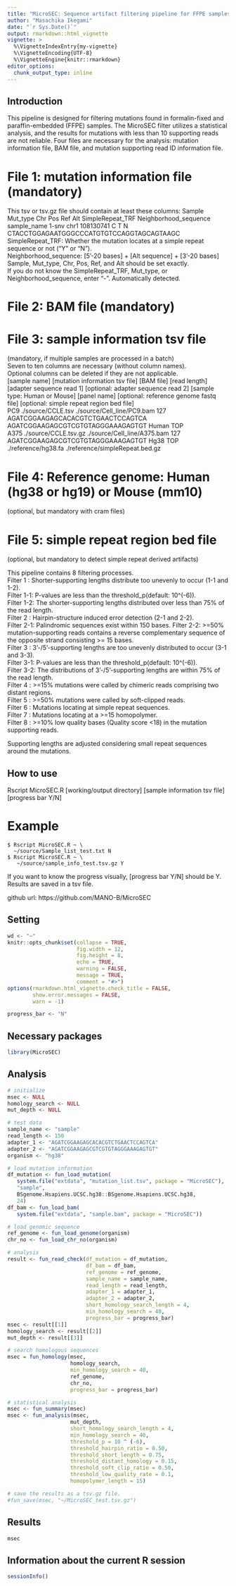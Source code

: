 ```yaml
---
title: "MicroSEC: Sequence artifact filtering pipeline for FFPE samples"
author: "Masachika Ikegami"
date: "`r Sys.Date()`"
output: rmarkdown::html_vignette
vignette: >
  %\VignetteIndexEntry{my-vignette}
  %\VignetteEncoding{UTF-8}
  %\VignetteEngine{knitr::rmarkdown}
editor_options: 
  chunk_output_type: inline
---
```


## Introduction
This pipeline is designed for filtering mutations found in formalin-fixed and 
paraffin-embedded (FFPE) samples. The MicroSEC filter utilizes a statistical 
analysis, and the results for mutations with less than 10 supporting reads are 
not reliable. Four files are necessary for the analysis: mutation information 
file, BAM file, and mutation supporting read ID information file.  
  
# File 1: mutation information file (mandatory)
This tsv or tsv.gz file should contain at least these columns:
     Sample Mut_type   Chr       Pos Ref Alt SimpleRepeat_TRF
     Neighborhood_sequence  
sample_name    1-snv  chr1 108130741   C   T                N
CTACCTGGAGAATGGGCCCATGTGTCCAGGTAGCAGTAAGC  
SimpleRepeat_TRF: Whether the mutation locates at a simple repeat sequence or 
not ("Y" or "N").  
Neighborhood_sequence: [5'-20 bases] + [Alt sequence] + [3'-20 bases]  
Sample, Mut_type, Chr, Pos, Ref, and Alt should be set exactly.  
If you do not know the SimpleRepeat_TRF, Mut_type, or Neighborhood_sequence, 
enter "-". Automatically detected.  
  
# File 2: BAM file (mandatory)  
  
# File 3: sample information tsv file 
(mandatory, if multiple samples are processed in a batch)  
Seven to ten columns are necessary (without column names).  
Optional columns can be deleted if they are not applicable.  
[sample name] [mutation information tsv file] [BAM file] [read length] 
[adapter sequence read 1] [optional: adapter sequence read 2] 
[sample type: Human or Mouse] [panel name] 
[optional: reference genome fastq file] 
[optional: simple repeat region bed file]  
PC9	./source/CCLE.tsv	./source/Cell_line/PC9.bam 127 
AGATCGGAAGAGCACACGTCTGAACTCCAGTCA AGATCGGAAGAGCGTCGTGTAGGGAAAGAGTGT Human TOP  
A375 ./source/CCLE.tsv.gz	./source/Cell_line/A375.bam	127	
AGATCGGAAGAGCGTCGTGTAGGGAAAGAGTGT Hg38 TOP ./reference/hg38.fa 
./reference/simpleRepeat.bed.gz  
  
# File 4: Reference genome: Human (hg38 or hg19) or Mouse (mm10) 
(optional, but mandatory with cram files)  
  
# File 5: simple repeat region bed file 
(optional, but mandatory to detect simple repeat derived artifacts)  
  
This pipeline contains 8 filtering processes.  
Filter 1  : Shorter-supporting lengths distribute too unevenly to occur 
(1-1 and 1-2).  
Filter 1-1: P-values are less than the threshold_p(default: 10^(-6)).  
Filter 1-2: The shorter-supporting lengths distributed over less than 75% of 
the read length.  
Filter 2  : Hairpin-structure induced error detection (2-1 and 2-2).  
Filter 2-1: Palindromic sequences exist within 150 bases. 
Filter 2-2: >=50% mutation-supporting reads contains a reverse complementary 
sequence of the opposite strand consisting >= 15 bases.  
Filter 3  : 3’-/5’-supporting lengths are too unevenly distributed to occur 
(3-1 and 3-3).  
Filter 3-1: P-values are less than the threshold_p(default: 10^(-6)).  
Filter 3-2: The distributions of 3’-/5’-supporting lengths are within 75% of 
the read length.  
Filter 4  : >=15% mutations were called by chimeric reads comprising two 
distant regions.  
Filter 5  : >=50% mutations were called by soft-clipped reads.  
Filter 6  : Mutations locating at simple repeat sequences.  
Filter 7  : Mutations locating at a >=15 homopolymer.  
Filter 8  : >=10% low quality bases (Quality score <18) in the mutation 
supporting reads.  
  
Supporting lengths are adjusted considering small repeat sequences around the 
mutations.  
  
## How to use  
Rscript MicroSEC.R [working/output directory] [sample information tsv file] 
[progress bar Y/N]  
  
# Example
```
$ Rscript MicroSEC.R ~ \
  ~/source/Sample_list_test.txt N
$ Rscript MicroSEC.R ~ \
   ~/source/sample_info_test.tsv.gz Y
```
  
If you want to know the progress visually, [progress bar Y/N] should be Y.  
Results are saved in a tsv file.  
  

github url: https://github.com/MANO-B/MicroSEC  
  
## Setting
```r
wd <- "~"
knitr::opts_chunk$set(collapse = TRUE,
                      fig.width = 12,
                      fig.height = 8,
                      echo = TRUE,
                      warning = FALSE,
                      message = TRUE,
                      comment = "#>")
options(rmarkdown.html_vignette.check_title = FALSE,
        show.error.messages = FALSE,
        warn = -1)

progress_bar <- "N"
```

## Necessary packages
```r
library(MicroSEC)
```

## Analysis
```r
# initialize
msec <- NULL
homology_search <- NULL
mut_depth <- NULL

# test data
sample_name <- "sample"
read_length <- 150
adapter_1 <- "AGATCGGAAGAGCACACGTCTGAACTCCAGTCA"
adapter_2 <- "AGATCGGAAGAGCGTCGTGTAGGGAAAGAGTGT"
organism <- "hg38"

# load mutation information
df_mutation <- fun_load_mutation(
   system.file("extdata", "mutation_list.tsv", package = "MicroSEC"),
   "sample",
   BSgenome.Hsapiens.UCSC.hg38::BSgenome.Hsapiens.UCSC.hg38,
   24)
df_bam <- fun_load_bam(
   system.file("extdata", "sample.bam", package = "MicroSEC"))

# load genomic sequence
ref_genome <- fun_load_genome(organism)
chr_no <- fun_load_chr_no(organism)

# analysis
result <- fun_read_check(df_mutation = df_mutation,
                         df_bam = df_bam,
                         ref_genome = ref_genome,
                         sample_name = sample_name,
                         read_length = read_length,
                         adapter_1 = adapter_1,
                         adapter_2 = adapter_2,
                         short_homology_search_length = 4,
                         min_homology_search = 40,
                         progress_bar = progress_bar)
msec <- result[[1]]
homology_search <- result[[2]]
mut_depth <- result[[3]]

# search homologous sequences
msec = fun_homology(msec,
                    homology_search,
                    min_homology_search = 40,
                    ref_genome,
                    chr_no,
                    progress_bar = progress_bar)

# statistical analysis
msec <- fun_summary(msec)
msec <- fun_analysis(msec,
                    mut_depth,
                    short_homology_search_length = 4,
                    min_homology_search = 40,
                    threshold_p = 10 ^ (-6),
                    threshold_hairpin_ratio = 0.50,
                    threshold_short_length = 0.75,
                    threshold_distant_homology = 0.15,
                    threshold_soft_clip_ratio = 0.50,
                    threshold_low_quality_rate = 0.1,
                    homopolymer_length = 15)

# save the results as a tsv.gz file.
#fun_save(msec, "~/MicroSEC_test.tsv.gz")
```

## Results
```r
msec
```

## Information about the current R session
```r
sessionInfo()
```

